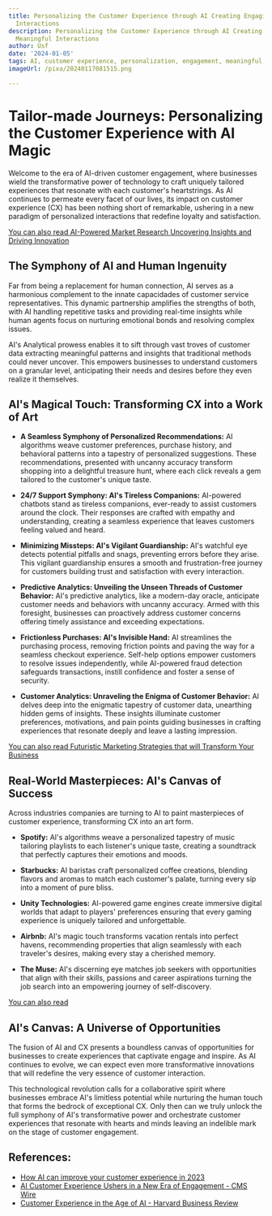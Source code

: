 ```yaml
---
title: Personalizing the Customer Experience through AI Creating Engaging and Meaningful
  Interactions
description: Personalizing the Customer Experience through AI Creating Engaging and
  Meaningful Interactions
author: Usf
date: '2024-01-05'
tags: AI, customer experience, personalization, engagement, meaningful interactions
imageUrl: /pixa/20240117081515.png

---
```

# **Tailor-made Journeys: Personalizing  the Customer Experience with  AI Magic**

Welcome to the era of AI-driven customer engagement, where businesses wield the transformative power of technology  to craft uniquely tailored experiences that resonate with each  customer's heartstrings. As AI continues to permeate every facet of our lives,  its impact on customer experience  (CX) has been nothing  short of remarkable, ushering in a new paradigm of personalized interactions that redefine loyalty and satisfaction.

[You can also read AI-Powered Market Research Uncovering Insights and Driving Innovation](AI-Powered%20Market%20Research%20Uncovering%20Insights%20and%20Driving%20Innovation)


## **The Symphony of AI and Human Ingenuity**

Far from being a replacement for human connection, AI serves as a harmonious complement to the innate capacidades of customer  service  representatives. This dynamic partnership  amplifies  the strengths of both, with AI handling repetitive tasks and providing real-time  insights while  human agents focus on  nurturing emotional bonds and resolving complex issues.

AI's Analytical prowess enables it to sift through vast troves of customer data extracting meaningful patterns and insights that traditional methods could never uncover. This  empowers businesses to understand customers on a granular level, anticipating their needs and desires before  they even  realize it themselves.

## **AI's Magical Touch: Transforming CX into a Work of Art**

* **A Seamless Symphony of Personalized Recommendations:** AI algorithms weave customer preferences, purchase history, and  behavioral patterns into a  tapestry  of personalized suggestions. These recommendations, presented  with uncanny accuracy transform shopping into a delightful  treasure hunt, where each click reveals a gem tailored to the customer's unique  taste.

* **24/7 Support Symphony: AI's Tireless Companions:** AI-powered chatbots stand as tireless companions, ever-ready to assist customers around the clock. Their responses are crafted with empathy and understanding,  creating a seamless  experience that leaves customers feeling valued  and heard.

* **Minimizing Missteps: AI's Vigilant Guardianship:** AI's watchful eye detects potential pitfalls and snags,  preventing errors before they arise. This vigilant guardianship ensures a smooth and frustration-free journey for customers building trust and satisfaction with every interaction.

* **Predictive Analytics: Unveiling the Unseen Threads of Customer Behavior:** AI's predictive analytics, like  a modern-day oracle, anticipate customer needs and behaviors with uncanny accuracy. Armed with this foresight, businesses can proactively address customer concerns offering timely assistance and exceeding expectations.

* **Frictionless Purchases: AI's Invisible Hand:** AI streamlines the purchasing process, removing  friction  points and paving the way for a seamless checkout experience. Self-help options empower customers to resolve issues independently, while AI-powered  fraud detection safeguards transactions, instill confidence and foster a sense of security.

* **Customer Analytics: Unraveling the  Enigma  of Customer Behavior:** AI delves deep into the enigmatic tapestry of customer data,  unearthing hidden  gems of insights. These insights illuminate customer preferences, motivations,  and pain  points guiding businesses in  crafting experiences  that resonate deeply and leave a lasting impression.

[You can also read Futuristic Marketing Strategies  that will Transform Your Business](Futuristic%20Marketing%20Strategies%20that%20will%20Transform%20Your%20Business)


## **Real-World Masterpieces: AI's Canvas of Success**

Across industries companies are turning to AI to paint masterpieces of  customer experience,  transforming CX into an art form.

* **Spotify:** AI's algorithms weave a personalized tapestry of music tailoring playlists  to each  listener's unique taste, creating a soundtrack that perfectly captures their emotions  and moods.

*  **Starbucks:** AI baristas craft personalized coffee creations, blending flavors and aromas to match each customer's palate, turning every sip into a moment  of  pure bliss.

* **Unity  Technologies:** AI-powered  game engines create immersive  digital worlds that adapt to players' preferences ensuring that every gaming experience is uniquely tailored  and unforgettable.

* **Airbnb:** AI's magic touch transforms vacation rentals into perfect havens, recommending properties that align seamlessly  with each traveler's desires,  making every stay a  cherished memory.

* **The Muse:** AI's discerning eye  matches job seekers with opportunities that align with their skills, passions and career aspirations  turning the job search into an empowering journey  of self-discovery.

[You can also read ]()


## **AI's Canvas: A Universe of Opportunities**

The fusion  of AI and CX presents a boundless canvas of opportunities for businesses  to create  experiences that captivate engage and inspire.  As AI continues to evolve, we can expect even more transformative innovations that will redefine the very essence of  customer interaction.

This technological revolution calls for a  collaborative  spirit where  businesses embrace AI's limitless potential  while nurturing the human touch that forms the bedrock of exceptional CX. Only then  can we  truly unlock the full symphony of AI's transformative power and orchestrate customer experiences  that resonate with hearts and minds  leaving an indelible mark on the stage of customer engagement.

## References:
- [How AI can improve your customer experience in 2023](https://business.adobe.com/blog/basics/ai-customer-experience)
- [AI Customer Experience Ushers in a New Era of Engagement - CMS Wire](https://www.cmswire.com/customer-experience/4-ways-that-ai-is-improving-the-customer-experience/)
- [Customer Experience in the Age of AI - Harvard Business Review](https://hbr.org/2022/03/customer-experience-in-the-age-of-ai)
